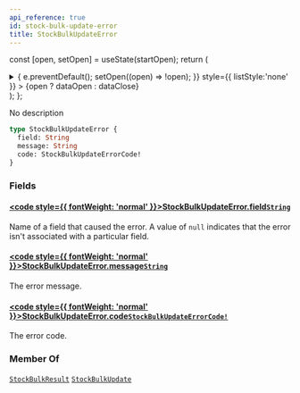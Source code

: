 ```yaml
---
api_reference: true
id: stock-bulk-update-error
title: StockBulkUpdateError
---
```






const [open, setOpen] = useState(startOpen);
return (
<details {...(open ? { open: true } : {})} className="details" style={{ border:'none', boxShadow:'none', background:'var(--ifm-background-color)' }}>
<summary
onClick={(e) => {
e.preventDefault();
setOpen((open) => !open);
}}
style={{ listStyle:'none' }} >
{open ? dataOpen : dataClose}
</summary>
{open && children}
</details>
);
};

No description

```graphql
type StockBulkUpdateError {
  field: String
  message: String
  code: StockBulkUpdateErrorCode!
}
```

### Fields

#### [<code style={{ fontWeight: 'normal' }}>StockBulkUpdateError.<b>field</b></code>](#)<Bullet />[`String`](../../../api-reference/miscellaneous/scalars/string.mdx) <Badge class="badge badge--secondary" text="scalar"/> <Badge class="badge badge--secondary" text="miscellaneous"/>

Name of a field that caused the error. A value of `null` indicates that the error isn't associated with a particular field.

#### [<code style={{ fontWeight: 'normal' }}>StockBulkUpdateError.<b>message</b></code>](#)<Bullet />[`String`](../../../api-reference/miscellaneous/scalars/string.mdx) <Badge class="badge badge--secondary" text="scalar"/> <Badge class="badge badge--secondary" text="miscellaneous"/>

The error message.

#### [<code style={{ fontWeight: 'normal' }}>StockBulkUpdateError.<b>code</b></code>](#)<Bullet />[`StockBulkUpdateErrorCode!`](../../../api-reference/products/enums/stock-bulk-update-error-code.mdx) <Badge class="badge badge--secondary" text="non-null"/> <Badge class="badge badge--secondary" text="enum"/> <Badge class="badge badge--secondary" text="products"/>

The error code.

### Member Of

[`StockBulkResult`](../../../api-reference/products/objects/stock-bulk-result.mdx) <Badge class="badge badge--secondary" text="object"/><Bullet />[`StockBulkUpdate`](../../../api-reference/products/objects/stock-bulk-update.mdx) <Badge class="badge badge--secondary" text="object"/>
